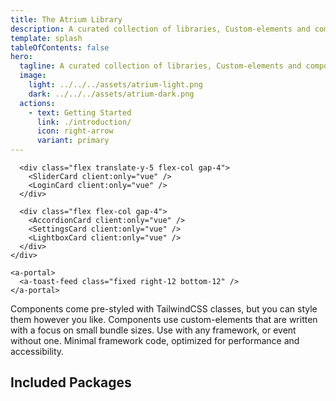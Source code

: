 ```yaml
---
title: The Atrium Library
description: A curated collection of libraries, Custom-elements and components for different frameworks for building Websites.
template: splash
tableOfContents: false
hero:
  tagline: A curated collection of libraries, Custom-elements and components for different frameworks for building Websites.
  image:
    light: ../../../assets/atrium-light.png
    dark: ../../../assets/atrium-dark.png
  actions:
    - text: Getting Started
      link: ./introduction/
      icon: right-arrow
      variant: primary
---
```




<div class="not-content pb-12 min-h-[700px]">
  <div class="relative rounded-xl lg:border border-zinc-950 border-b-0 2xl:mx-[-220px] xl:mx-[-80px]">
  <div class="shoawcase pt-12 lg:p-8">
    <div class="grid gap-4 lg:grid-cols-3">
      <div class="-translate-y-5 flex flex-col gap-4">
        <ChartCard client:only="vue" />
        <PropertiesCard client:only="vue" />
        <FilterCard client:only="vue" />
      </div>

      <div class="flex translate-y-5 flex-col gap-4">
        <SliderCard client:only="vue" />
        <LoginCard client:only="vue" />
      </div>

      <div class="flex flex-col gap-4">
        <AccordionCard client:only="vue" />
        <SettingsCard client:only="vue" />
        <LightboxCard client:only="vue" />
      </div>
    </div>

    <a-portal>
      <a-toast-feed class="fixed right-12 bottom-12" />
    </a-portal>
  </div>
  </div>
</div>

<CardGrid>
  <Card title="Not opinionated about styling" icon="star">
    Components come pre-styled with TailwindCSS classes, but you can style them however you like.
  </Card>
  <Card title="Ship less JavaScript" icon="star">
    Components use custom-elements that are written with a focus on small bundle sizes.
  </Card>
  <Card title="Protable and easy to use" icon="star">
    Use with any framework, or event without one.
  </Card>
  <Card title="Performant and accessible" icon="star">
    Minimal framework code, optimized for performance and accessibility.
  </Card>
</CardGrid>

<div class="pt-12"/>

## Included Packages

<div class="py-12">
  <CardGrid>
    <LinkCard
      title="@atrium-ui/components"
      description="This package contains all component templates and the cli for use."
      href="/atrium/packages/components/"
    />
    <LinkCard
      title="@atrium-ui/elements"
      description="A library of reusable and high quality custom-elements."
      href="/atrium/packages/elements/"
    />
  </CardGrid>
</div>

<div class="pt-12"/>
